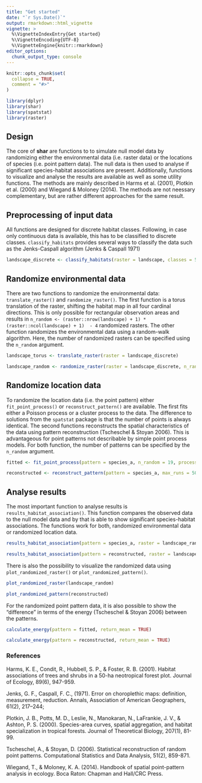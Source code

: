 ```yaml
---
title: "Get started"
date: "`r Sys.Date()`"
output: rmarkdown::html_vignette
vignette: >
  %\VignetteIndexEntry{Get started}
  %\VignetteEncoding{UTF-8}
  %\VignetteEngine{knitr::rmarkdown}
editor_options: 
  chunk_output_type: console
---
```


```r
knitr::opts_chunk$set(
  collapse = TRUE,
  comment = "#>"
)
```

```r
library(dplyr)
library(shar)
library(spatstat)
library(raster)
```

## Design

The core of **shar** are functions to to simulate null model data by randomizing either the environmental data (i.e. raster data) or the locations of species (i.e. point pattern data). The null data is then used to analyse if significant species-habitat associations are present. Additionally, functions to visualize and analyse the results are available as well as some utility functions. The methods are mainly described in Harms et al. (2001), Plotkin et al. (2000) and Wiegand & Moloney (2014). The methods are not neessary complementary, but are rather different approaches for the same result.

## Preprocessing of input data
All functions are designed for discrete habitat classes. Following, in case only continuous data is available, this has to be classified to discrete classes. `classify_habitats` provides several ways to classify the data such as the Jenks-Caspall algorithm (Jenks & Caspall 1971)

```r

landscape_discrete <- classify_habitats(raster = landscape, classes = 5)

```

## Randomize environmental data
There are two functions to randomize the environmental data: `translate_raster()` and `randomize_raster()`. The first function is a torus translation of the raster, shifting the habitat map in all four cardinal directions. This is only possible for rectangular observation areas and results in `n_random <- (raster::nrow(landscape) + 1) * (raster::ncol(landscape) + 1)  - 4` randomized rasters. The other function randomizes the environmental data using a random-walk algorithm. Here, the number of randomized rasters can be specified using the `n_random` argument.

```r

landscape_torus <- translate_raster(raster = landscape_discrete)

landscape_random <- randomize_raster(raster = landscape_discrete, n_random = 19)

```

## Randomize location data
To randomize the location data (i.e. the point pattern) either `fit_point_process()` or `reconstruct_pattern()` are available. The first fits either a Poisson process or a cluster process to the data. The difference to solutions from the `spatstat` package is that the number of points is always identical. The second functions reconstructs the spatial characteristics of the data using pattern reconstruction (Tscheschel & Stoyan 2006). This is advantageous for point patterns not describable by simple point process models. For both function, the number of patterns can be specified by the `n_random` argument. 

```r

fitted <- fit_point_process(pattern = species_a, n_random = 19, process = "cluster")

reconstructed <- reconstruct_pattern(pattern = species_a, max_runs = 500, n_random = 19) # takes some time

``` 

## Analyse results 
The most important function to analyse results is `results_habitat_association()`. This function compares the observed data to the null model data and by that is able to show significant species-habitat associations. The functions work for both, randomized environmental data or randomized location data. 

``` r

results_habitat_association(pattern = species_a, raster = landscape_random)

results_habitat_association(pattern = reconstructed, raster = landscape_discrete)

```

There is also the possibility to visualize the randomized data using `plot_randomized_raster()` or `plot_randomized_pattern()`. 

```r

plot_randomized_raster(landscape_random)

plot_randomized_pattern(reconstructed)

```

For the randomized point pattern data, it is also possible to show the "difference" in terms of the energy (Tscheschel & Stoyan 2006) between the patterns.

```r

calculate_energy(pattern = fitted, return_mean = TRUE)

calculate_energy(pattern = reconstructed, return_mean = TRUE)

```

### References 
Harms, K. E., Condit, R., Hubbell, S. P., & Foster, R. B. (2001). Habitat associations of trees and shrubs in a 50-ha neotropical forest plot. Journal of Ecology, 89(6), 947-959.

Jenks, G. F., Caspall, F. C., (1971). Error on choroplethic maps: definition, measurement, reduction. Annals, Association of American Geographers, 61(2), 217–244;

Plotkin, J. B., Potts, M. D., Leslie, N., Manokaran, N., LaFrankie, J. V., & Ashton, P. S. (2000). Species-area curves, spatial aggregation, and habitat specialization in tropical forests. Journal of Theoretical Biology, 207(1), 81-99.

Tscheschel, A., & Stoyan, D. (2006). Statistical reconstruction of random point patterns. Computational Statistics and Data Analysis, 51(2), 859-871.

Wiegand, T., & Moloney, K. A. (2014). Handbook of spatial point-pattern analysis in ecology. Boca Raton: Chapman and Hall/CRC Press.
